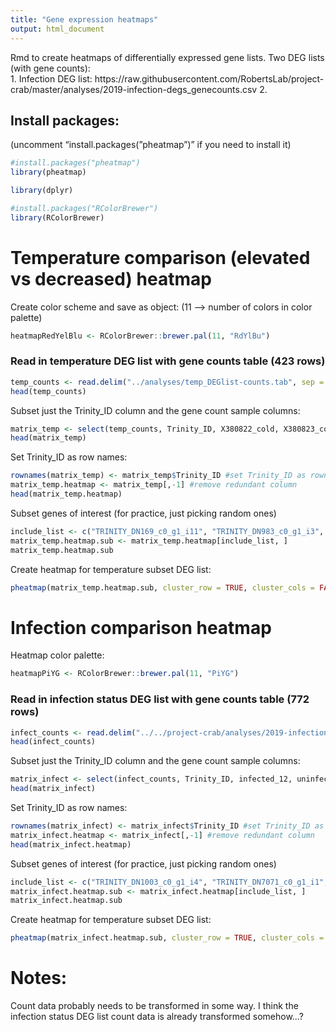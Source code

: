 ```yaml
---
title: "Gene expression heatmaps"
output: html_document
---
```

Rmd to create heatmaps of differentially expressed gene lists. Two DEG lists (with gene counts):   
1. Infection DEG list: https://raw.githubusercontent.com/RobertsLab/project-crab/master/analyses/2019-infection-degs_genecounts.csv 
2. 

## Install packages:
(uncomment "install.packages("pheatmap")" if you need to install it)
```r
#install.packages("pheatmap")
library(pheatmap)
```

```r
library(dplyr)
```

```r
#install.packages("RColorBrewer")
library(RColorBrewer)
```

# Temperature comparison (elevated vs decreased) heatmap

Create color scheme and save as object:
(11 --> number of colors in color palette)
```r
heatmapRedYelBlu <- RColorBrewer::brewer.pal(11, "RdYlBu")
```

### Read in temperature DEG list with gene counts table (423 rows)
```r
temp_counts <- read.delim("../analyses/temp_DEGlist-counts.tab", sep = '\t')
head(temp_counts)
```

Subset just the Trinity_ID column and the gene count sample columns:
```r
matrix_temp <- select(temp_counts, Trinity_ID, X380822_cold, X380823_cold, X380824_warm, X380825_warm)
head(matrix_temp)
```

Set Trinity_ID as row names:
```r
rownames(matrix_temp) <- matrix_temp$Trinity_ID #set Trinity_ID as rownames
matrix_temp.heatmap <- matrix_temp[,-1] #remove redundant column
head(matrix_temp.heatmap)
```

Subset genes of interest (for practice, just picking random ones)
```r
include_list <- c("TRINITY_DN169_c0_g1_i11", "TRINITY_DN983_c0_g1_i3", "TRINITY_DN25158_c34_g1_i1", "TRINITY_DN5806_c0_g1_i1")
matrix_temp.heatmap.sub <- matrix_temp.heatmap[include_list, ]
matrix_temp.heatmap.sub
```

Create heatmap for temperature subset DEG list:
```r
pheatmap(matrix_temp.heatmap.sub, cluster_row = TRUE, cluster_cols = FALSE, clustering_distance_rows = "euclidean", clustering_method = "average", show_rownames = TRUE, show_colnames = TRUE, treeheight_col = 80, legend = TRUE, color = heatmapRedYelBlu, fontsize_col = 20, fontsize_row = 12)
```


# Infection comparison heatmap 

Heatmap color palette: 
```r
heatmapPiYG <- RColorBrewer::brewer.pal(11, "PiYG")
```

### Read in infection status DEG list with gene counts table (772 rows)
```r
infect_counts <- read.delim("../../project-crab/analyses/2019-infection-degs_genecounts.csv", sep = ',')
head(infect_counts)
```

Subset just the Trinity_ID column and the gene count sample columns:
```r
matrix_infect <- select(infect_counts, Trinity_ID, infected_12, uninfected_12, infected_26, uninfected_26)
head(matrix_infect)
```

Set Trinity_ID as row names:
```r
rownames(matrix_infect) <- matrix_infect$Trinity_ID #set Trinity_ID as rownames
matrix_infect.heatmap <- matrix_infect[,-1] #remove redundant column
head(matrix_infect.heatmap)
```

Subset genes of interest (for practice, just picking random ones)
```r
include_list <- c("TRINITY_DN1003_c0_g1_i4", "TRINITY_DN7071_c0_g1_i1", "TRINITY_DN1796_c0_g1_i1", "TRINITY_DN1796_c0_g1_i1")
matrix_infect.heatmap.sub <- matrix_infect.heatmap[include_list, ]
matrix_infect.heatmap.sub
```

Create heatmap for temperature subset DEG list:
```r
pheatmap(matrix_infect.heatmap.sub, cluster_row = TRUE, cluster_cols = FALSE, clustering_distance_rows = "euclidean", clustering_method = "average", show_rownames = TRUE, show_colnames = TRUE, treeheight_col = 80, legend = TRUE, color = heatmapPiYG, fontsize_col = 20, fontsize_row = 12)
```

# Notes:
Count data probably needs to be transformed in some way. I think the infection status DEG list count data is already transformed somehow...? 




